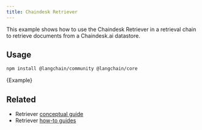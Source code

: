 ```yaml
---
title: Chaindesk Retriever
---
```


This example shows how to use the Chaindesk Retriever in a retrieval chain to retrieve documents from a Chaindesk.ai datastore.

## Usage


<IntegrationInstallTooltip></IntegrationInstallTooltip>

```bash npm2yarn
npm install @langchain/community @langchain/core
```


<CodeBlock language="typescript">{Example}</CodeBlock>

## Related

- Retriever [conceptual guide](/oss/javascript/concepts/retrievers)
- Retriever [how-to guides](/oss/javascript/how-to/#retrievers)
